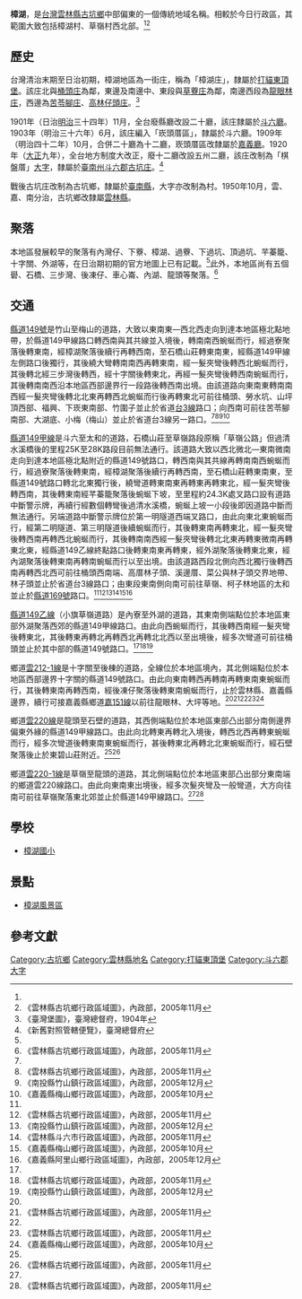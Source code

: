 {{noteTA　
|1 = zh-cn:庄; zh-hk:庄; zh-tw:庄;
}}
'''樟湖'''，是[[台灣|台灣]][[雲林縣|雲林縣]][[古坑鄉|古坑鄉]]中部偏東的一個傳統地域名稱。相較於今日行政區，其範圍大致包括樟湖村、草嶺村西北部。<ref name="臺灣堡圖"/><ref name="古坑鄉地圖">《雲林縣古坑鄉行政區域圖》，內政部，2005年11月</ref>

==歷史==
台灣清治末期至日治初期，樟湖地區為一街庄，稱為「樟湖庄」，隸屬於[[打貓東頂堡|打貓東頂堡]]。該庄北與[[桶頭庄|桶頭庄]]為鄰，東邊及南邊中、東段與[[草藔庄|草藔庄]]為鄰，南邊西段為[[龍眼林_(嘉義縣)|龍眼林庄]]，西邊為[[苦苓腳_(雲林縣)|苦苓腳庄]]、[[高林仔頭庄|高林仔頭庄]]。<ref name="臺灣堡圖">《臺灣堡圖》，臺灣總督府，1904年</ref>

1901年（日治[[明治|明治]]三十四年）11月，全台廢縣廳改設二十廳，該庄隸屬於[[斗六廳|斗六廳]]。1903年（明治三十六年）6月，該庄編入「崁頭厝區」，隸屬於斗六廳。1909年（明治四十二年）10月，合併二十廳為十二廳，崁頭厝區改隸屬於[[嘉義廳|嘉義廳]]。1920年（[[大正|大正]]九年），全台地方制度大改正，廢十二廳改設五州二廳，該庄改制為「棋盤厝」[[大字|大字]]，隸屬於[[臺南州|臺南州]][[斗六郡|斗六郡]][[古坑庄|古坑庄]]。<ref>《新舊對照管轄便覽》，臺灣總督府</ref>

戰後古坑庄改制為古坑鄉，隸屬於[[臺南縣|臺南縣]]，大字亦改制為村。1950年10月，雲、嘉、南分治，古坑鄉改隸屬[[雲林縣|雲林縣]]。

==聚落==
本地區發展較早的聚落有內灣仔、下藔、樟湖、過藔、下過坑、頂過坑、芉蓁籠、十字關、外湖等，在日治期初期的官方地圖上已有記載。<ref name="臺灣堡圖"/>此外，本地區尚有五個礐、石橋、三步灣、後凍仔、車心崙、內湖、龍頭等聚落。<ref name="古坑鄉地圖">《雲林縣古坑鄉行政區域圖》，內政部，2005年11月</ref>

==交通==
[[縣道149號|縣道149號]]是竹山至梅山的道路，大致以東南東—西北西走向到達本地區極北點地帶，於縣道149甲線路口轉西南與其共線並入境後，轉南南西蜿蜒而行，經過寮聚落後轉東南，經樟湖聚落後續行再轉西南，至石橋山莊轉東南東，經縣道149甲線左側路口後獨行，其後繞大彎轉南南西再轉東南，經一髮夾彎後轉西北蜿蜒而行，其後轉北經三步灣後轉西，經十字關後轉東北，再經一髮夾彎後轉西南蜿蜒而行，其後轉南南西沿本地區西部邊界行一段路後轉西南出境。由該道路向東南東轉南南西經一髮夾彎後轉北北東再轉西北蜿蜒而行後再轉東北可前往桶頭、勞水坑、山坪頂西部、福興、下崁東南部、竹圍子並止於省道[[台3線|台3線]]路口；向西南可前往苦苓腳南部、大湖底、小梅（梅山）並止於省道台3線另一路口。<ref name="臺灣堡圖"/><ref name="古坑鄉地圖">《雲林縣古坑鄉行政區域圖》，內政部，2005年11月</ref><ref name="竹山鎮地圖">《南投縣竹山鎮行政區域圖》，內政部，2005年12月</ref><ref name="梅山鄉地圖">《嘉義縣梅山鄉行政區域圖》，內政部，2005年10月</ref>

[[縣道149甲線|縣道149甲線]]是斗六至太和的道路，石橋山莊至草嶺路段原稱「草嶺公路」但過清水溪橋後的里程25K至28K路段目前無法通行。該道路大致以西北微北—東南微南走向到達本地區極北點附近的縣道149號路口，轉西南與其共線再轉南南西蜿蜒而行，經過寮聚落後轉東南，經樟湖聚落後續行再轉西南，至石橋山莊轉東南東，至縣道149號路口轉北北東獨行後，繞彎道轉東南東再轉東再轉東北，經一髮夾彎後轉西南，其後轉東南經芊蓁籠聚落後蜿蜒下坡，至里程約24.3K處叉路口設有道路中斷警示牌，再續行經數個轉彎後過清水溪橋，蜿蜒上坡一小段後即因道路中斷而無法通行。另端道路中斷警示牌位於第一明隧道西端叉路口，由此向東北東蜿蜒而行，經第二明隧道、第三明隧道後續蜿蜒而行，其後轉東南再轉東北，經一髮夾彎後轉西南再轉西北蜿蜒而行，其後轉南南西經一髮夾彎後轉北北東再轉東微南再轉東北東，經縣道149乙線終點路口後轉東南東再轉東，經外湖聚落後轉東北東，經內湖聚落後轉東南再轉南蜿蜒而行以至出境。由該道路西段北側向西北獨行後轉西南再轉西北西可前往桶頭西南端、高厝林子頭、溪邊厝、菜公與林子頭交界地帶、林子頭並止於省道台3線路口；由東段東南側向南可前往草嶺、柯子林地區的太和並止於[[縣道169號|縣道169號]]路口。<ref name="臺灣堡圖"/><ref name="古坑鄉地圖">《雲林縣古坑鄉行政區域圖》，內政部，2005年11月</ref><ref name="竹山鎮地圖">《南投縣竹山鎮行政區域圖》，內政部，2005年12月</ref><ref name="斗六市地圖">《雲林縣斗六市行政區域圖》，內政部，2005年11月</ref><ref name="梅山鄉地圖">《嘉義縣梅山鄉行政區域圖》，內政部，2005年10月</ref><ref name="阿里山鄉地圖">《嘉義縣阿里山鄉行政區域圖》，內政部，2005年12月</ref>

[[縣道149乙線|縣道149乙線]]（小旗草嶺道路）是內寮至外湖的道路，其東南側端點位於本地區東部外湖聚落西郊的縣道149甲線路口。由此向西蜿蜒而行，其後轉西南經一髮夾彎後轉東北，其後轉東再轉北再轉西北再轉北北西以至出境後，經多次彎道可前往桶頭並止於其中部的縣道149號路口。<ref name="臺灣堡圖"/><ref name="古坑鄉地圖">《雲林縣古坑鄉行政區域圖》，內政部，2005年11月</ref><ref name="竹山鎮地圖">《南投縣竹山鎮行政區域圖》，內政部，2005年12月</ref>

鄉道[[雲212-1線|雲212-1線]]是十字關至後棟的道路，全線位於本地區境內，其北側端點位於本地區西部邊界十字關的縣道149號路口。由此向東南轉西再轉南再轉東南東蜿蜒而行，其後轉東南再轉西南，經後凍仔聚落後轉東南蜿蜒而行，止於雲林縣、嘉義縣邊界，續行可接嘉義縣鄉道[[嘉151線|嘉151線]]以前往龍眼林、大坪等地。<ref name="臺灣堡圖"/><ref name="古坑鄉地圖">《雲林縣古坑鄉行政區域圖》，內政部，2005年11月</ref><ref name="臺灣堡圖"/><ref name="古坑鄉地圖">《雲林縣古坑鄉行政區域圖》，內政部，2005年11月</ref><ref name="梅山鄉地圖">《嘉義縣梅山鄉行政區域圖》，內政部，2005年10月</ref>

鄉道[[雲220線|雲220線]]是龍頭至石壁的道路，其西側端點位於本地區東部凸出部分南側邊界偏東外緣的縣道149甲線路口。由此向北轉東再轉北入境後，轉西北西再轉東蜿蜒而行，經多次彎道後轉東南東蜿蜒而行，甚後轉東北再轉北北東蜿蜒而行，經石壁聚落後止於東碧山莊附近。<ref name="臺灣堡圖"/><ref name="古坑鄉地圖">《雲林縣古坑鄉行政區域圖》，內政部，2005年11月</ref>

鄉道[[雲220-1線|雲220-1線]]是草嶺至龍頭的道路，其北側端點位於本地區東部凸出部分東南端的鄉道雲220線路口。由此向東南東出境後，經多次髮夾彎及一般彎道，大方向往南可前往草嶺聚落東北郊並止於縣道149甲線路口。<ref name="臺灣堡圖"/><ref name="古坑鄉地圖">《雲林縣古坑鄉行政區域圖》，內政部，2005年11月</ref>

==學校==
*[[樟湖國小|樟湖國小]]

==景點==
*[[樟湖風景區|樟湖風景區]]

==參考文獻==
{{reflist}}

{{斗六郡}}

[[Category:古坑鄉|Category:古坑鄉]]
[[Category:雲林縣地名|Category:雲林縣地名]]
[[Category:打貓東頂堡|Category:打貓東頂堡]]
[[Category:斗六郡大字|Category:斗六郡大字]]
